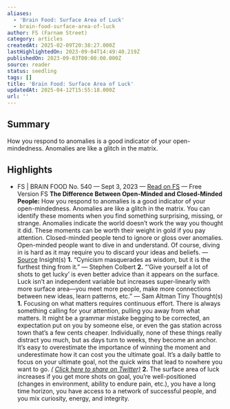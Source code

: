 ```yaml
---
aliases:
  - 'Brain Food: Surface Area of Luck'
  - brain-food-surface-area-of-luck
author: FS (Farnam Street)
category: articles
createdAt: 2025-02-09T20:38:27.000Z
lastHighlightedOn: 2023-09-04T14:49:40.219Z
publishedOn: 2023-09-03T00:00:00.000Z
source: reader
status: seedling
tags: []
title: 'Brain Food: Surface Area of Luck'
updatedAt: 2025-04-12T15:55:18.000Z
url: ''
---
```

## Summary

How you respond to anomalies is a good indicator of your open-mindedness. Anomalies are like a glitch in the matrix.

## Highlights

- FS | BRAIN FOOD
  No. 540 — Sept 3, 2023 — [Read on FS](https://click.convertkit-mail4.com/mvux0e40w2t5hgegv7ofpfegw32qq/e0hph7h02p6pd6b8/aHR0cHM6Ly9mcy5ibG9nL2JyYWluLWZvb2Qvc2VwdGVtYmVyLTMtMjAyMy8=) — Free Version
  FS
  **The Difference Between Open-Minded and Closed-Minded People:**
  How you respond to anomalies is a good indicator of your open-mindedness. Anomalies are like a glitch in the matrix. You can identify these moments when you find something surprising, missing, or strange. Anomalies indicate the world doesn’t work the way you thought it did. These moments can be worth their weight in gold if you pay attention. Closed-minded people tend to ignore or gloss over anomalies. Open-minded people want to dive in and understand. Of course, diving in is hard as it may require you to discard your ideas and beliefs.
  — [Source](https://click.convertkit-mail4.com/mvux0e40w2t5hgegv7ofpfegw32qq/7qh7h8homkqkxlfz/aHR0cHM6Ly9mcy5ibG9nL29wZW4tY2xvc2VkLW1pbmRlZC8=)
  Insight(s)
  **1.**
  “Cynicism masquerades as wisdom, but it is the furthest thing from it.”
  — Stephen Colbert
  **2.**
  “‘Give yourself a lot of shots to get lucky’ is even better advice than it appears on the surface. Luck isn’t an independent variable but increases super-linearly with more surface area—you meet more people, make more connections between new ideas, learn patterns, etc.”
  — Sam Altman
  Tiny Thought(s)
  **1.**
  Focusing on what matters requires continuous effort.
  There is always something calling for your attention, pulling you away from what matters. It might be a grammar mistake begging to be corrected, an expectation put on you by someone else, or even the gas station across town that’s a few cents cheaper. Individually, none of these things really distract you much, but as days turn to weeks, they become an anchor.
  It’s easy to overestimate the importance of winning the moment and underestimate how it can cost you the ultimate goal.
  It’s a daily battle to focus on your ultimate goal, not the quick wins that lead to nowhere you want to go.
  _( [Click here to share on Twitter)](https://click.convertkit-mail4.com/mvux0e40w2t5hgegv7ofpfegw32qq/owhkhqhr7kpk0dav/aHR0cHM6Ly9jdHQuZWMvdTM0bGM=)_
  **2.**
  The surface area of luck increases if you get more shots on goal, you’re well-positioned (changes in environment, ability to endure pain, etc.), you have a long time horizon, you have access to a network of successful people, and you mix curiosity, energy, and integrity.
